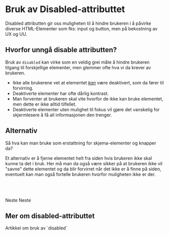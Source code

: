 

# Bruk av Disabled-attributtet

<Ingress>Disabled attributten gir oss muligheten til å hindre brukeren i å påvirke diverse HTML-Elementer som fks: input og button, men på bekostning av UX og UU. </Ingress>

## Hvorfor unngå disable attributten?

Bruk av `disabled` kan virke som en veldig grei måte å hindre brukeren tilgang til forskjellige elementer, men glemmer ofte hva vi da krever av brukeren.

- Ikke alle brukerene vet at elementet <i><u>kan</u></i> være deaktivert, som da fører til forvirring.
- Deaktiverte elementer har ofte dårlig kontrast.
- Man forventer at brukeren skal vite hvorfor de ikke kan bruke elementet, men dette er ikke alltid tilfellet.
- Deaktiverte elementer uten mulighet til fokus vil gjøre det vanskelig for skjermlesere å få all informasjonen den trenger.

## Alternativ

Så hva kan man bruke som erstattning for skjema-elementer og knapper da?

Et alternativ er å fjerne elementet helt fra siden hvis brukeren ikke skal kunne ta det i bruk. 
Her må man da også være sikker på at brukeren ikke vil "savne" dette elementet og da blir forvirret når det ikke er å finne på siden, eventuelt kan man også fortelle brukeren hvorfor muligheten ikke er der.

<br />

<DoDont className="placeholders__dodont">
	<Do>
        <RadioGruppe legend="Når ønsker du å reservere bord?" description="Lunsjservering er desverre ikke tilgjengelig grunnet ombygging av resturant.">
            <Radio label={'Frokost'} name="tid" />
            <Radio label={'Middag'} name="tid" />
        </RadioGruppe>
    </Do>
    <Dont>
        <RadioGruppe legend="Når ønsker du å reservere bord?" >
            <Radio label={'Frokost'} name="tid" />
            <Radio label={'Lunsj'} name="tid" disabled />
            <Radio label={'Middag'} name="tid" />
        </RadioGruppe>
	</Dont>
</DoDont>

<br />

<br />

<DoDont className="placeholders__dodont">
	<Do>
        <Knapp className="doButton" type="hoved">Neste</Knapp>
        <Feiloppsummering className="botMargin"
            tittel="For å gå videre må du rette opp følgende:"
            feil={[
                { skjemaelementId: '1', feilmelding: 'Du må oppgi et navn' },
                { skjemaelementId: '2', feilmelding: 'Du må oppgi en adresse' }
            ]}
        />
    </Do>
    <Dont>
        <Knapp className="botMargin" type="hoved" disabled>Neste</Knapp>
	</Dont>
</DoDont>

<br/>

## Mer om disabled-attributtet
<Lenkepanel className="resource-link" href="https://uxdesign.cc/why-you-shouldnt-include-disabled-interaction-elements-in-your-design-system-76a2d4307faf" border>
    <Undertittel className="lenkepanel__heading">Artikkel om bruk av `disabled`</Undertittel>
</Lenkepanel>